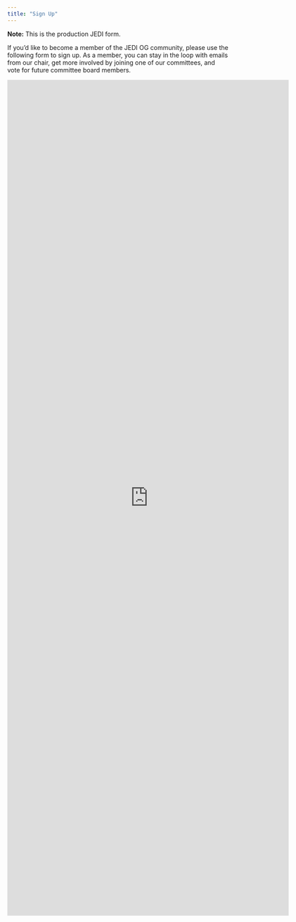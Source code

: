 ```yaml
---
title: "Sign Up"
---
```


::: callout-note
**Note:** This is the production JEDI form.
:::

If you'd like to become a member of the JEDI OG community, please use the following form to sign up. As a member, you can stay in the loop with emails from our chair, get more involved by joining one of our committees, and vote for future committee board members. 

```{=html}
<iframe
    src=https://docs.google.com/forms/d/e/1FAIpQLScIfPpkxu9qcFB1r7-hfI9Ghjo3Ai3TnGXpq6vAUShLHIMzXA/viewform?embedded=true
    width="640" height="1900" frameborder="0" marginheight="0"
    marginwidth="0">Loading…
</iframe>
```
